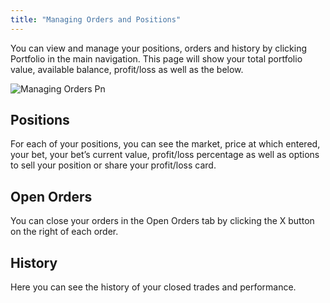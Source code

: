 ```yaml
---
title: "Managing Orders and Positions"
---
```


You can view and manage your positions, orders and history by clicking Portfolio in the main navigation. This page will show your total portfolio value, available balance, profit/loss as well as the below.

![Managing Orders Pn](/images/managing-orders.png)

## Positions

For each of your positions, you can see the market, price at which entered, your bet, your bet’s current value, profit/loss percentage as well as options to sell your position or share your profit/loss card.

## Open Orders

You can close your orders in the Open Orders tab by clicking the X button on the right of each order.

## History

Here you can see the history of your closed trades and performance.